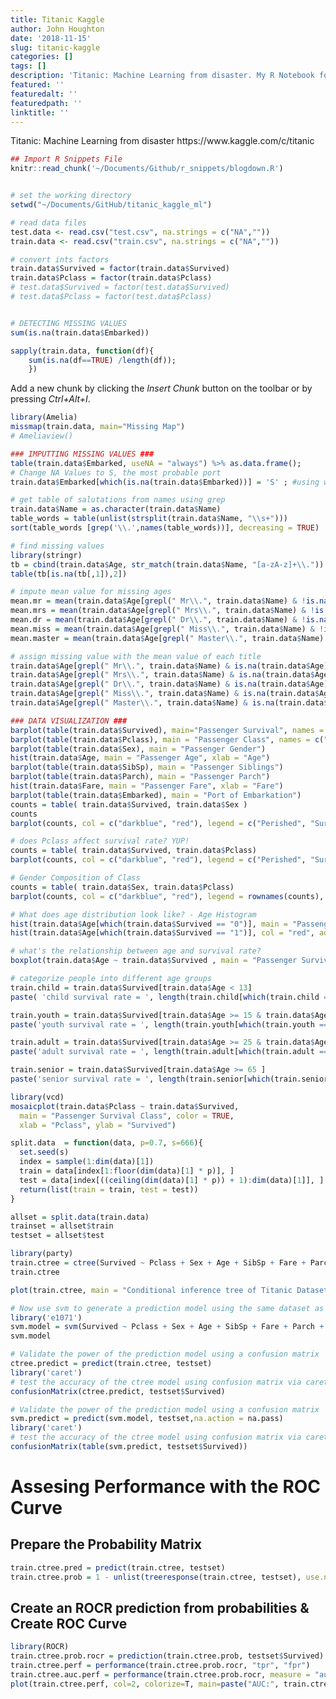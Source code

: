 ```yaml
---
title: Titanic Kaggle
author: John Houghton
date: '2018-11-15'
slug: titanic-kaggle
categories: []
tags: []
description: 'Titanic: Machine Learning from disaster. My R Notebook for Kaggle'
featured: ''
featuredalt: ''
featuredpath: ''
linktitle: ''
---
```


Titanic: Machine Learning from disaster
https://www.kaggle.com/c/titanic

```r
## Import R Snippets File
knitr::read_chunk('~/Documents/Github/r_snippets/blogdown.R')
```

```r

```

```r
# set the working directory
setwd("~/Documents/GitHub/titanic_kaggle_ml")

# read data files
test.data <- read.csv("test.csv", na.strings = c("NA",""))
train.data <- read.csv("train.csv", na.strings = c("NA",""))

# convert ints factors 
train.data$Survived = factor(train.data$Survived)
train.data$Pclass = factor(train.data$Pclass)
# test.data$Survived = factor(test.data$Survived)
# test.data$Pclass = factor(test.data$Pclass)


# DETECTING MISSING VALUES
sum(is.na(train.data$Embarked))

sapply(train.data, function(df){
    sum(is.na(df==TRUE) /length(df));
    })
```

Add a new chunk by clicking the *Insert Chunk* button on the toolbar or by pressing *Ctrl+Alt+I*.

```r
library(Amelia)
missmap(train.data, main="Missing Map")
# Ameliaview() 
```
```r
### IMPUTTING MISSING VALUES ###
table(train.data$Embarked, useNA = "always") %>% as.data.frame();
# Change NA Values to S, the most probable port
train.data$Embarked[which(is.na(train.data$Embarked))] = 'S' ; #using which to subset
```
```r
# get table of salutations from names using grep
train.data$Name = as.character(train.data$Name) 
table_words = table(unlist(strsplit(train.data$Name, "\\s+")))
sort(table_words [grep('\\.',names(table_words))], decreasing = TRUE)
```
```r
# find missing values
library(stringr)
tb = cbind(train.data$Age, str_match(train.data$Name, "[a-zA-z]+\\."))
table(tb[is.na(tb[,1]),2])
```
```r
# impute mean value for missing ages
mean.mr = mean(train.data$Age[grepl(" Mr\\.", train.data$Name) & !is.na(train.data$Age)])
mean.mrs = mean(train.data$Age[grepl(" Mrs\\.", train.data$Name) & !is.na(train.data$Age)])
mean.dr = mean(train.data$Age[grepl(" Dr\\.", train.data$Name) & !is.na(train.data$Age)])
mean.miss = mean(train.data$Age[grepl(" Miss\\.", train.data$Name) & !is.na(train.data$Age)])
mean.master = mean(train.data$Age[grepl(" Master\\.", train.data$Name) & !is.na(train.data$Age)])

# assign missing value with the mean value of each title
train.data$Age[grepl(" Mr\\.", train.data$Name) & is.na(train.data$Age)] = mean.mr
train.data$Age[grepl(" Mrs\\.", train.data$Name) & is.na(train.data$Age)] = mean.mrs
train.data$Age[grepl(" Dr\\.", train.data$Name) & is.na(train.data$Age)] = mean.dr
train.data$Age[grepl(" Miss\\.", train.data$Name) & is.na(train.data$Age)] = mean.miss
train.data$Age[grepl(" Master\\.", train.data$Name) & is.na(train.data$Age)] = mean.master
```

```r
### DATA VISUALIZATION ###
barplot(table(train.data$Survived), main="Passenger Survival", names = c("Perished", "Survived"))
barplot(table(train.data$Pclass), main = "Passenger Class", names = c("first", "seconds", "third"))
barplot(table(train.data$Sex), main = "Passenger Gender")
hist(train.data$Age, main = "Passenger Age", xlab = "Age")
barplot(table(train.data$SibSp), main = "Passenger Siblings")
barplot(table(train.data$Parch), main = "Passenger Parch")
hist(train.data$Fare, main = "Passenger Fare", xlab = "Fare")
barplot(table(train.data$Embarked), main = "Port of Embarkation")
counts = table( train.data$Survived, train.data$Sex )
counts
barplot(counts, col = c("darkblue", "red"), legend = c("Perished", "Survived"), main = "Passenger Survival by Sex")
```
```r
# does Pclass affect survival rate? YUP!
counts = table( train.data$Survived, train.data$Pclass)
barplot(counts, col = c("darkblue", "red"), legend = c("Perished", "Survived"), main = "Passenger Survival by Class")
```
```r
# Gender Composition of Class
counts = table( train.data$Sex, train.data$Pclass)
barplot(counts, col = c("darkblue", "red"), legend = rownames(counts), main = "Passenger Gender by Class")

```
```r
# What does age distribution look like? - Age Histogram
hist(train.data$Age[which(train.data$Survived == "0")], main = "Passenger Age Histogram",xlab = "Age", ylab = "Count", col = "blue", breaks = seq(0,80,by=2))
hist(train.data$Age[which(train.data$Survived == "1")], col = "red", add = T, breaks = seq(0,80,by=2))
```
```r
# what's the relationship between age and survival rate?
boxplot(train.data$Age ~ train.data$Survived , main = "Passenger Survival by Age" , xlab = "Survived", ylab = "Age" )
```
```r
# categorize people into different age groups
train.child = train.data$Survived[train.data$Age < 13]
paste( 'child survival rate = ', length(train.child[which(train.child == 1)]) / length(train.child))

train.youth = train.data$Survived[train.data$Age >= 15 & train.data$Age <25 ]
paste('youth survival rate = ', length(train.youth[which(train.youth == 1 )]) / length(train.youth))

train.adult = train.data$Survived[train.data$Age >= 25 & train.data$Age <65 ]
paste('adult survival rate = ', length(train.adult[which(train.adult == 1 )]) / length(train.adult)) 

train.senior = train.data$Survived[train.data$Age >= 65 ]
paste('senior survival rate = ', length(train.senior[which(train.senior == 1 )]) / length(train.senior)) 
```
```r
library(vcd)
mosaicplot(train.data$Pclass ~ train.data$Survived, 
  main = "Passenger Survival Class", color = TRUE,
  xlab = "Pclass", ylab = "Survived")
```
```r
split.data  = function(data, p=0.7, s=666){
  set.seed(s) 
  index = sample(1:dim(data)[1]) 
  train = data[index[1:floor(dim(data)[1] * p)], ]
  test = data[index[((ceiling(dim(data)[1] * p)) + 1):dim(data)[1]], ]
  return(list(train = train, test = test))
}

allset = split.data(train.data)
trainset = allset$train
testset = allset$test
```

```r
library(party)
train.ctree = ctree(Survived ~ Pclass + Sex + Age + SibSp + Fare + Parch + Embarked, data = trainset)
train.ctree
```

```r

plot(train.ctree, main = "Conditional inference tree of Titanic Dataset")
```

```r
# Now use svm to generate a prediction model using the same dataset as above
library('e1071')
svm.model = svm(Survived ~ Pclass + Sex + Age + SibSp + Fare + Parch + Embarked, data = trainset, probability=TRUE)
svm.model
```

```r
# Validate the power of the prediction model using a confusion matrix
ctree.predict = predict(train.ctree, testset)
library('caret')
# test the accuracy of the ctree model using confusion matrix via caret package
confusionMatrix(ctree.predict, testset$Survived)
```

```r
# Validate the power of the prediction model using a confusion matrix
svm.predict = predict(svm.model, testset,na.action = na.pass)
library('caret')
# test the accuracy of the ctree model using confusion matrix via caret package
confusionMatrix(table(svm.predict, testset$Survived))
```
# Assesing Performance with the ROC Curve
## Prepare the Probability Matrix
```r
train.ctree.pred = predict(train.ctree, testset)
train.ctree.prob = 1 - unlist(treeresponse(train.ctree, testset), use.names = F) [seq(1,nrow(testset)*2,2)]
```
## Create an ROCR prediction from probabilities & Create ROC Curve
```r
library(ROCR)
train.ctree.prob.rocr = prediction(train.ctree.prob, testset$Survived)
train.ctree.perf = performance(train.ctree.prob.rocr, "tpr", "fpr")
train.ctree.auc.perf = performance(train.ctree.prob.rocr, measure = "auc", x.measure = "cutoff")
plot(train.ctree.perf, col=2, colorize=T, main=paste("AUC:", train.ctree.auc.perf@y.values))
```
